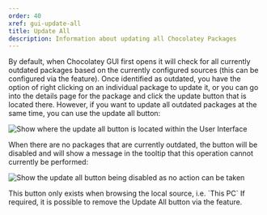 ```yaml
---
order: 40
xref: gui-update-all
title: Update All
description: Information about updating all Chocolatey Packages
---
```


By default, when Chocolatey GUI first opens it will check for all currently outdated packages based on the currently configured sources (this can be configured via the <Xref title="Prevent Automated Outdated Packages Check" value="prevent-automated-outdated-packages-check" /> feature).  Once identified as outdated, you have the option of right clicking on an individual package to update it, or you can go into the details page for the package and click the update button that is located there.  However, if you want to update all outdated packages at the same time, you can use the update all button:

![Show where the update all button is located within the User Interface](https://img.chocolatey.org/docs/chocolatey-gui/user_interface_main-window_action_update-all_1.png "Show where the update all button is located within the User Interface")

When there are no packages that are currently outdated, the button will be disabled and will show a message in the tooltip that this operation cannot currently be performed:

![Show the update all button being disabled as no action can be taken](https://img.chocolatey.org/docs/chocolatey-gui/user_interface_main-window_action_update-all_2.png "Show the update all button being disabled as no action can be taken")

<Callout type="info">
    This button only exists when browsing the local source, i.e. `This PC`
</Callout>

<Callout type="info">
    If required, it is possible to remove the Update All button via the <Xref title="PreventUsageOfUpdateAllButton" value="prevent-usage-of-update-all-button" /> feature.
</Callout>